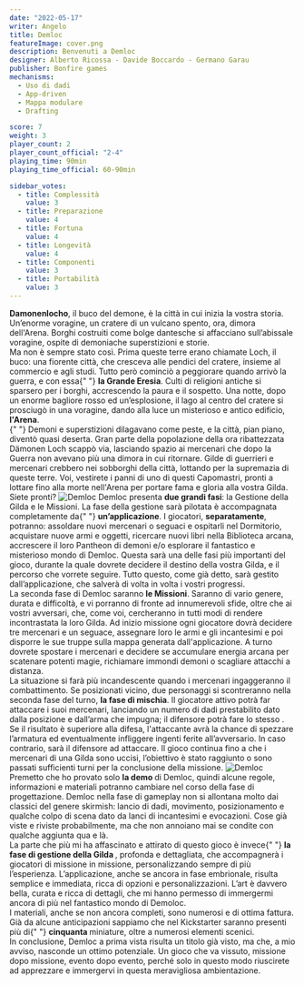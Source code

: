 ```yaml
---
date: "2022-05-17"
writer: Angelo
title: Demloc
featureImage: cover.png
description: Benvenuti a Demloc
designer: Alberto Ricossa - Davide Boccardo - Germano Garau
publisher: Bonfire games
mechanisms:
  - Uso di dadi
  - App-driven
  - Mappa modulare
  - Drafting

score: 7
weight: 3
player_count: 2
player_count_official: "2-4"
playing_time: 90min
playing_time_official: 60-90min

sidebar_votes:
  - title: Complessità
    value: 3
  - title: Preparazione
    value: 4
  - title: Fortuna
    value: 4
  - title: Longevità
    value: 4
  - title: Componenti
    value: 3
  - title: Portabilità
    value: 3
---
```


<Setting>
  <strong>Damonenlocho</strong>, il buco del demone, è la città in cui inizia la
  vostra storia. Un’enorme voragine, un cratere di un vulcano spento, ora,
  dimora dell'Arena. Borghi costruiti come bolge dantesche si affacciano
  sull’abissale voragine, ospite di demoniache superstizioni e storie.
  <br /> Ma non è sempre stato così. Prima queste terre erano chiamate Loch, il buco:
  una fiorente città, che cresceva alle pendici del cratere, insieme al commercio
  e agli studi. Tutto però cominciò a peggiorare quando arrivò la guerra, e con essa{" "}
  <strong>la Grande Eresia</strong>. Culti di religioni antiche si sparsero per i
  borghi, accrescendo la paura e il sospetto. Una notte, dopo un enorme bagliore
  rosso ed un’esplosione, il lago al centro del cratere si prosciugò in una voragine,
  dando alla luce un misterioso e antico edificio, <strong>l'Arena</strong>.<br />{" "}
  Demoni e superstizioni dilagavano come peste, e la città, pian piano, diventò quasi
  deserta. Gran parte della popolazione della ora ribattezzata Dämonen Loch scappò
  via, lasciando spazio ai mercenari che dopo la Guerra non avevano più una dimora
  in cui ritornare. Gilde di guerrieri e mercenari crebbero nei sobborghi della città,
  lottando per la supremazia di queste terre. Voi, vestirete i panni di uno di questi
  Capomastri, pronti a lottare fino alla morte nell'Arena per portare fama e gloria
  alla vostra Gilda. Siete pronti?
</Setting>

<img src="./game1.jpg" alt="Demloc" />

<Rules>
  Demloc presenta <strong>due grandi fasi</strong>: la Gestione della Gilda e le
  Missioni. La fase della gestione sarà pilotata è accompagnata completamente da{" "}
  <strong>un’applicazione</strong>. I giocatori, <strong>separatamente</strong>,
  potranno: assoldare nuovi mercenari o seguaci e ospitarli nel Dormitorio,
  acquistare nuove armi e oggetti, ricercare nuovi libri nella Biblioteca
  arcana, accrescere il loro Pantheon di demoni e/o esplorare il fantastico e
  misterioso mondo di Demloc. Questa sarà una delle fasi più importanti del
  gioco, durante la quale dovrete decidere il destino della vostra Gilda, e il
  percorso che vorrete seguire. Tutto questo, come già detto, sarà gestito
  dall’applicazione, che salverà di volta in volta i vostri progressi.
  <br /> La seconda fase di Demloc saranno <strong>le Missioni</strong>. Saranno
  di vario genere, durata e difficoltà, e vi porranno di fronte ad innumerevoli sfide,
  oltre che ai vostri avversari, che, come voi, cercheranno in tutti modi di rendere
  incontrastata la loro Gilda. Ad inizio missione ogni giocatore dovrà decidere tre
  mercenari e un seguace, assegnare loro le armi e gli incantesimi e poi disporre
  le sue truppe sulla mappa generata dall'applicazione. A turno dovrete spostare
  i mercenari e decidere se accumulare energia arcana per scatenare potenti magie,
  richiamare immondi demoni o scagliare attacchi a distanza. <br />
  La situazione si farà più incandescente quando i mercenari ingaggeranno il
  combattimento. Se posizionati vicino, due personaggi si scontreranno nella
  seconda fase del turno, <strong>la fase di mischia</strong>. Il giocatore
  attivo potrà far attaccare i suoi mercenari, lanciando un numero di dadi
  prestabilito dato dalla posizione e dall’arma che impugna; il difensore potrà
  fare lo stesso . Se il risultato è superiore alla difesa, l'attaccante avrà la
  chance di spezzare l’armatura ed eventualmente infliggere ingenti ferite
  all’avversario. In caso contrario, sarà il difensore ad attaccare. Il gioco
  continua fino a che i mercenari di una Gilda sono uccisi, l’obiettivo è stato
  raggiunto o sono passati sufficienti turni per la conclusione della missione.
</Rules>

<img src="./game2.jpg" alt="Demloc" />

<Feedback>
  Premetto che ho provato solo <strong>la demo </strong> di Demloc, quindi
  alcune regole, informazioni e materiali potranno cambiare nel corso della fase
  di progettazione. Demloc nella fase di gameplay non si allontana molto dai
  classici del genere skirmish: lancio di dadi, movimento, posizionamento e
  qualche colpo di scena dato da lanci di incantesimi e evocazioni. Cose già
  viste e riviste probabilmente, ma che non annoiano mai se condite con qualche
  aggiunta qua e là.
  <br />
  La parte che più mi ha affascinato e attirato di questo gioco è invece{" "}
  <strong> la fase di gestione della Gilda </strong>, profonda e dettagliata,
  che accompagnerà i giocatori di missione in missione, personalizzando sempre
  di più l’esperienza. L’applicazione, anche se ancora in fase embrionale,
  risulta semplice e immediata, ricca di opzioni e personalizzazioni. L’art è
  davvero bella, curata e ricca di dettagli, che mi hanno permesso di immergermi
  ancora di più nel fantastico mondo di Demoloc.
  <br />I materiali, anche se non ancora completi, sono numerosi e di ottima fattura.
  Già da alcune anticipazioni sappiamo che nel Kickstarter saranno presenti più di{" "}
  <strong>cinquanta </strong> miniature, oltre a numerosi elementi scenici. <br />
  In conclusione, Demloc a prima vista risulta un titolo già visto, ma che, a
  mio avviso, nasconde un ottimo potenziale. Un gioco che va vissuto, missione
  dopo missione, evento dopo evento, perché solo in questo modo riuscirete ad
  apprezzare e immergervi in questa meravigliosa ambientazione.
</Feedback>

<Instagram id="CdqFqPej9Vz" />
